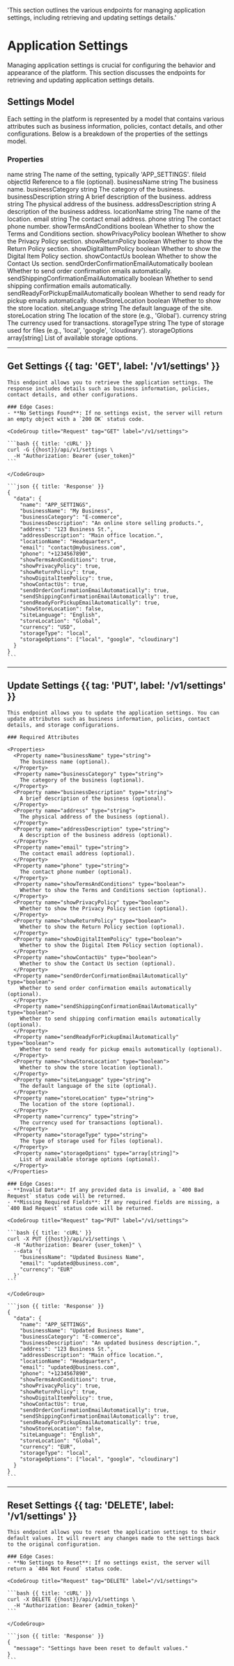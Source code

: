 
  'This section outlines the various endpoints for managing application settings, including retrieving and updating settings details.'

# Application Settings

Managing application settings is crucial for configuring the behavior and appearance of the platform. This section discusses the endpoints for retrieving and updating application settings details.

## Settings Model

Each setting in the platform is represented by a model that contains various attributes such as business information, policies, contact details, and other configurations. Below is a breakdown of the properties of the settings model.

### Properties

<CompactTable>
  <CompactRow>
    <CompactCell code>name</CompactCell>
    <CompactCell type>string</CompactCell>
    <CompactCell>The name of the setting, typically 'APP_SETTINGS'.</CompactCell>
  </CompactRow>
  <CompactRow>
    <CompactCell code>fileId</CompactCell>
    <CompactCell type>objectId</CompactCell>
    <CompactCell>Reference to a file (optional).</CompactCell>
  </CompactRow>
  <CompactRow>
    <CompactCell code>businessName</CompactCell>
    <CompactCell type>string</CompactCell>
    <CompactCell>The business name.</CompactCell>
  </CompactRow>
  <CompactRow>
    <CompactCell code>businessCategory</CompactCell>
    <CompactCell type>string</CompactCell>
    <CompactCell>The category of the business.</CompactCell>
  </CompactRow>
  <CompactRow>
    <CompactCell code>businessDescription</CompactCell>
    <CompactCell type>string</CompactCell>
    <CompactCell>A brief description of the business.</CompactCell>
  </CompactRow>
  <CompactRow>
    <CompactCell code>address</CompactCell>
    <CompactCell type>string</CompactCell>
    <CompactCell>The physical address of the business.</CompactCell>
  </CompactRow>
  <CompactRow>
    <CompactCell code>addressDescription</CompactCell>
    <CompactCell type>string</CompactCell>
    <CompactCell>A description of the business address.</CompactCell>
  </CompactRow>
  <CompactRow>
    <CompactCell code>locationName</CompactCell>
    <CompactCell type>string</CompactCell>
    <CompactCell>The name of the location.</CompactCell>
  </CompactRow>
  <CompactRow>
    <CompactCell code>email</CompactCell>
    <CompactCell type>string</CompactCell>
    <CompactCell>The contact email address.</CompactCell>
  </CompactRow>
  <CompactRow>
    <CompactCell code>phone</CompactCell>
    <CompactCell type>string</CompactCell>
    <CompactCell>The contact phone number.</CompactCell>
  </CompactRow>
  <CompactRow>
    <CompactCell code>showTermsAndConditions</CompactCell>
    <CompactCell type>boolean</CompactCell>
    <CompactCell>Whether to show the Terms and Conditions section.</CompactCell>
  </CompactRow>
  <CompactRow>
    <CompactCell code>showPrivacyPolicy</CompactCell>
    <CompactCell type>boolean</CompactCell>
    <CompactCell>Whether to show the Privacy Policy section.</CompactCell>
  </CompactRow>
  <CompactRow>
    <CompactCell code>showReturnPolicy</CompactCell>
    <CompactCell type>boolean</CompactCell>
    <CompactCell>Whether to show the Return Policy section.</CompactCell>
  </CompactRow>
  <CompactRow>
    <CompactCell code>showDigitalItemPolicy</CompactCell>
    <CompactCell type>boolean</CompactCell>
    <CompactCell>Whether to show the Digital Item Policy section.</CompactCell>
  </CompactRow>
  <CompactRow>
    <CompactCell code>showContactUs</CompactCell>
    <CompactCell type>boolean</CompactCell>
    <CompactCell>Whether to show the Contact Us section.</CompactCell>
  </CompactRow>
  <CompactRow>
    <CompactCell code>sendOrderConfirmationEmailAutomatically</CompactCell>
    <CompactCell type>boolean</CompactCell>
    <CompactCell>Whether to send order confirmation emails automatically.</CompactCell>
  </CompactRow>
  <CompactRow>
    <CompactCell code>sendShippingConfirmationEmailAutomatically</CompactCell>
    <CompactCell type>boolean</CompactCell>
    <CompactCell>Whether to send shipping confirmation emails automatically.</CompactCell>
  </CompactRow>
  <CompactRow>
    <CompactCell code>sendReadyForPickupEmailAutomatically</CompactCell>
    <CompactCell type>boolean</CompactCell>
    <CompactCell>Whether to send ready for pickup emails automatically.</CompactCell>
  </CompactRow>
  <CompactRow>
    <CompactCell code>showStoreLocation</CompactCell>
    <CompactCell type>boolean</CompactCell>
    <CompactCell>Whether to show the store location.</CompactCell>
  </CompactRow>
  <CompactRow>
    <CompactCell code>siteLanguage</CompactCell>
    <CompactCell type>string</CompactCell>
    <CompactCell>The default language of the site.</CompactCell>
  </CompactRow>
  <CompactRow>
    <CompactCell code>storeLocation</CompactCell>
    <CompactCell type>string</CompactCell>
    <CompactCell>The location of the store (e.g., 'Global').</CompactCell>
  </CompactRow>
  <CompactRow>
    <CompactCell code>currency</CompactCell>
    <CompactCell type>string</CompactCell>
    <CompactCell>The currency used for transactions.</CompactCell>
  </CompactRow>
  <CompactRow>
    <CompactCell code>storageType</CompactCell>
    <CompactCell type>string</CompactCell>
    <CompactCell>The type of storage used for files (e.g., 'local', 'google', 'cloudinary').</CompactCell>
  </CompactRow>
  <CompactRow>
    <CompactCell code>storageOptions</CompactCell>
    <CompactCell type>array[string]</CompactCell>
    <CompactCell>List of available storage options.</CompactCell>
  </CompactRow>
</CompactTable>


---

## Get Settings {{ tag: 'GET', label: '/v1/settings' }}

<Row>
  <Col>

    This endpoint allows you to retrieve the application settings. The response includes details such as business information, policies, contact details, and other configurations.

    ### Edge Cases:
    - **No Settings Found**: If no settings exist, the server will return an empty object with a `200 OK` status code.

  </Col>
  <Col sticky>

    <CodeGroup title="Request" tag="GET" label="/v1/settings">

    ```bash {{ title: 'cURL' }}
    curl -G {{host}}/api/v1/settings \
      -H "Authorization: Bearer {user_token}"
    ```

    </CodeGroup>

    ```json {{ title: 'Response' }}
    {
      "data": {
        "name": "APP_SETTINGS",
        "businessName": "My Business",
        "businessCategory": "E-commerce",
        "businessDescription": "An online store selling products.",
        "address": "123 Business St.",
        "addressDescription": "Main office location.",
        "locationName": "Headquarters",
        "email": "contact@mybusiness.com",
        "phone": "+1234567890",
        "showTermsAndConditions": true,
        "showPrivacyPolicy": true,
        "showReturnPolicy": true,
        "showDigitalItemPolicy": true,
        "showContactUs": true,
        "sendOrderConfirmationEmailAutomatically": true,
        "sendShippingConfirmationEmailAutomatically": true,
        "sendReadyForPickupEmailAutomatically": true,
        "showStoreLocation": false,
        "siteLanguage": "English",
        "storeLocation": "Global",
        "currency": "USD",
        "storageType": "local",
        "storageOptions": ["local", "google", "cloudinary"]
      }
    }
    ```

  </Col>
</Row>

---

## Update Settings {{ tag: 'PUT', label: '/v1/settings' }}

<Row>
  <Col>

    This endpoint allows you to update the application settings. You can update attributes such as business information, policies, contact details, and storage configurations.

    ### Required Attributes

    <Properties>
      <Property name="businessName" type="string">
        The business name (optional).
      </Property>
      <Property name="businessCategory" type="string">
        The category of the business (optional).
      </Property>
      <Property name="businessDescription" type="string">
        A brief description of the business (optional).
      </Property>
      <Property name="address" type="string">
        The physical address of the business (optional).
      </Property>
      <Property name="addressDescription" type="string">
        A description of the business address (optional).
      </Property>
      <Property name="email" type="string">
        The contact email address (optional).
      </Property>
      <Property name="phone" type="string">
        The contact phone number (optional).
      </Property>
      <Property name="showTermsAndConditions" type="boolean">
        Whether to show the Terms and Conditions section (optional).
      </Property>
      <Property name="showPrivacyPolicy" type="boolean">
        Whether to show the Privacy Policy section (optional).
      </Property>
      <Property name="showReturnPolicy" type="boolean">
        Whether to show the Return Policy section (optional).
      </Property>
      <Property name="showDigitalItemPolicy" type="boolean">
        Whether to show the Digital Item Policy section (optional).
      </Property>
      <Property name="showContactUs" type="boolean">
        Whether to show the Contact Us section (optional).
      </Property>
      <Property name="sendOrderConfirmationEmailAutomatically" type="boolean">
        Whether to send order confirmation emails automatically (optional).
      </Property>
      <Property name="sendShippingConfirmationEmailAutomatically" type="boolean">
        Whether to send shipping confirmation emails automatically (optional).
      </Property>
      <Property name="sendReadyForPickupEmailAutomatically" type="boolean">
        Whether to send ready for pickup emails automatically (optional).
      </Property>
      <Property name="showStoreLocation" type="boolean">
        Whether to show the store location (optional).
      </Property>
      <Property name="siteLanguage" type="string">
        The default language of the site (optional).
      </Property>
      <Property name="storeLocation" type="string">
        The location of the store (optional).
      </Property>
      <Property name="currency" type="string">
        The currency used for transactions (optional).
      </Property>
      <Property name="storageType" type="string">
        The type of storage used for files (optional).
      </Property>
      <Property name="storageOptions" type="array[string]">
        List of available storage options (optional).
      </Property>
    </Properties>

    ### Edge Cases:
    - **Invalid Data**: If any provided data is invalid, a `400 Bad Request` status code will be returned.
    - **Missing Required Fields**: If any required fields are missing, a `400 Bad Request` status code will be returned.

  </Col>
  <Col sticky>

    <CodeGroup title="Request" tag="PUT" label="/v1/settings">

    ```bash {{ title: 'cURL' }}
    curl -X PUT {{host}}/api/v1/settings \
      -H "Authorization: Bearer {user_token}" \
      --data '{
        "businessName": "Updated Business Name",
        "email": "updated@business.com",
        "currency": "EUR"
      }'
    ```

    </CodeGroup>

    ```json {{ title: 'Response' }}
    {
      "data": {
        "name": "APP_SETTINGS",
        "businessName": "Updated Business Name",
        "businessCategory": "E-commerce",
        "businessDescription": "An updated business description.",
        "address": "123 Business St.",
        "addressDescription": "Main office location.",
        "locationName": "Headquarters",
        "email": "updated@business.com",
        "phone": "+1234567890",
        "showTermsAndConditions": true,
        "showPrivacyPolicy": true,
        "showReturnPolicy": true,
        "showDigitalItemPolicy": true,
        "showContactUs": true,
        "sendOrderConfirmationEmailAutomatically": true,
        "sendShippingConfirmationEmailAutomatically": true,
        "sendReadyForPickupEmailAutomatically": true,
        "showStoreLocation": false,
        "siteLanguage": "English",
        "storeLocation": "Global",
        "currency": "EUR",
        "storageType": "local",
        "storageOptions": ["local", "google", "cloudinary"]
      }
    }
    ```

  </Col>
</Row>

---

## Reset Settings {{ tag: 'DELETE', label: '/v1/settings' }}

<Row>
  <Col>

    This endpoint allows you to reset the application settings to their default values. It will revert any changes made to the settings back to the original configuration.

    ### Edge Cases:
    - **No Settings to Reset**: If no settings exist, the server will return a `404 Not Found` status code.

  </Col>
  <Col sticky>

    <CodeGroup title="Request" tag="DELETE" label="/v1/settings">

    ```bash {{ title: 'cURL' }}
    curl -X DELETE {{host}}/api/v1/settings \
      -H "Authorization: Bearer {admin_token}"
    ```

    </CodeGroup>

    ```json {{ title: 'Response' }}
    {
      "message": "Settings have been reset to default values."
    }
    ```

  </Col>
</Row>

